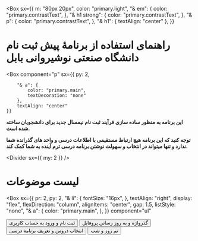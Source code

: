 
<Box
  sx={{
    m: "80px 20px",
    color: "primary.light",
    "& em": {
      color: "primary.contrastText",
    },
    "& h1 strong": {
      color: "primary.contrastText",
    },
    "& p": {
      color: "primary.contrastText",
    },
    "& h1": {
      textAlign: "center"
    },
  }}
>
  # راهنمای استفاده از برنامۀ **پیش ثبت نام** دانشگاه **صنعتی نوشیروانی بابل**
  <Box 
    component="p" 
    sx={{
        py: 2, 
        
        "& a": {
            color: "primary.main",
            textDecoration: "none"
        },
        textAlign: "center"
    }}
  >
 **این برنامه به منظور ساده سازی فرآیند ثبت نام نیمسال جدید برای دانشجویان ساخته شده است.**

**توجه کنید که این برنامه هیچ ارتباط مستقیمی با اطلاعات درسی و واحد های گذرانده شما ندارد و تنها میتواند در انتخاب و سهولت نوشتن برنامه درسی ترم آینده به شما کمک کند.**

<Divider sx={{ my: 2 }} />

# لیست موضوعات

<Box
  sx={{
    pr: 2,
    py: 2,
    "& li": {
      fontSize: "16px",
    },
    textAlign: "right",
    display: "flex",
    flexDirection: "column",
    alignItems: "center",
    gap: 1.5,
    listStyle: "none",
    "& a": {
      color: "primary.main",
    },
  }}
  component="ul"
>
  <Link href="/how-to-use/signup-login">
    <Button component="li">ثبت نام و ورود به حساب کاربری</Button>
  </Link>
  <Link href="/how-to-use/password-and-profile">
    <Button component="li">گذرواژه و به روز رسانی پروفایل</Button>
  </Link>
  <Link href="/how-to-use/courses-and-scheduler">
    <Button component="li">انتخاب دروس و تعریف برنامه درسی</Button>
  </Link>
  <Link href="/how-to-use/theme">
    <Button component="li">تم روز و شب</Button>
  </Link>
</Box>

  </Box>

</Box>
